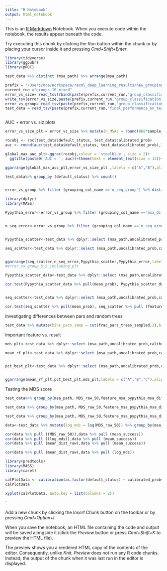 ```yaml
---
title: "R Notebook"
output: html_notebook
---
```


This is an [R Markdown](http://rmarkdown.rstudio.com) Notebook. When you execute code within the notebook, the results appear beneath the code. 

Try executing this chunk by clicking the *Run* button within the chunk or by placing your cursor inside it and pressing *Cmd+Shift+Enter*. 

```r
library(tidyverse)
library(ggpubr)
library(pROC)


```

```r
test_data %>% distinct (msa_path) %>% arrange(msa_path)
```

```r

prefix = "/Users/noa/Workspace/raxml_deep_learning_results/new_grouping_test/Data_for_paper/only_outputs_folder"
current_run ="groups_10_mixed"
error_vs_size= read_tsv(rbind(paste(prefix,current_run,"group_classification_metrics_M_frac_1.0_RFE_False_large_grid_False_out_features_True.tsv", sep = "/"),paste(prefix,current_run,"group_classification_metrics_M_frac_0.85_RFE_False_large_grid_False_out_features_True.tsv", sep = "/"),paste(prefix,current_run,"group_classification_metrics_M_frac_0.7_RFE_False_large_grid_False_out_features_True.tsv", sep = "/"),paste(prefix,current_run,"group_classification_metrics_M_frac_0.5499999999999999_RFE_False_large_grid_False_out_features_True.tsv", sep = "/"),paste(prefix,current_run,"group_classification_metrics_M_frac_0.4_RFE_False_large_grid_False_out_features_True.tsv", sep = "/"),paste(prefix,current_run,"group_classification_metrics_M_frac_0.25_RFE_False_large_grid_False_out_features_True.tsv", sep = "/"),paste(prefix,current_run,"group_classification_metrics_M_frac_0.1_RFE_False_large_grid_False_out_features_True.tsv", sep = "/")))
write_tsv(error_vs_size,paste(prefix,current_run,"group_classification_metrics.tsv"))
error_vs_group= read_tsv(paste(prefix,current_run,"group_classification_group_metrics_M_frac_1.0_RFE_False_large_grid_False_out_features_True.tsv",sep = "/"))
test_data = read_tsv(paste(prefix,current_run,"final_performance_on_test_M_frac_1.0_RFE_True_large_grid_True_out_features_True.tsv",sep = "/"))



```


AUC + error vs. siz plots

```r
error_vs_size_plt = error_vs_size %>% mutate(n_MSAs = round(868*sample_fraction)) %>% ggplot(aes(x=n_MSAs, y = AUC))+geom_line()+ expand_limits(y = 0.5)+xlab("Number of MSAs")+ theme(text = element_text(size = 13))+ylab("AUC")+geom_point()

rocobj <- roc(test_data$default_status, test_data$calibrated_prob)
auc <- round(auc(test_data$default_status, test_data$calibrated_prob),3)

global_max_auc_plt<-ggroc(rocobj,colour = 'steelblue', size = 2)+
  ggtitle(paste0('AUC = ', auc))+theme(text = element_text(size = 13))+xlab("Specificity")

ggarrange(global_max_auc_plt,error_vs_size_plt ,labels = c("A","B"),align = "h", nrow = 1, ncol = 2, legend = "bottom",vjust= 1)

test_data%>% group_by (default_status) %>% count()



```


```r
error_vs_group %>% filter (grouping_col_name =='n_seq_group') %>% distinct (grouping_col)
```

```r
library(dplyr)
library(MASS)

Pypythia_error<-error_vs_group %>% filter (grouping_col_name =='msa_difficulty_group') %>% ggplot(aes(y=grouping_col, x=AUC))+geom_col()+ expand_limits(y = c(0.5,1))+ylab('MSA difficulty')+ xlab('AUC')+theme(text = element_text(size = 11))


n_seq_error<-error_vs_group %>% filter (grouping_col_name =='n_seq_group') %>% mutate(grouping_col = factor(grouping_col, levels = c('(29.999, 46.0]','(46.0, 65.0]','(65.0, 104.0]','(104.0, 200.0]'))) %>% ggplot(aes(y=grouping_col, x=AUC))+geom_col()+ expand_limits(y = c(0.5,1))+ylab('Number of sequences')+xlab('AUC')+theme(text = element_text(size = 11))


Pypythia_scatter<-test_data %>% dplyr::select (msa_path,uncalibrated_prob,calibrated_prob,  feature_msa_pypythia_msa_difficulty) %>% group_by(msa_path,feature_msa_pypythia_msa_difficulty) %>% summarise(mean_prob = mean(calibrated_prob)) %>% ggplot(aes(x=feature_msa_pypythia_msa_difficulty, y = mean_prob))+geom_point()+xlab("MSA difficulty")+ylab("Predicted probability")+theme(text = element_text(size = 11))

seq_scatter<-test_data %>% dplyr::select (msa_path,uncalibrated_prob,calibrated_prob, feature_msa_n_seq, feature_msa_pypythia_msa_difficulty) %>% group_by(msa_path,feature_msa_n_seq,feature_msa_pypythia_msa_difficulty) %>% summarise(mean_prob = mean(calibrated_prob)) %>% ggplot(aes(x=feature_msa_n_seq, y = mean_prob))+geom_point()+xlab("Number of sequences")+ylab("Predicted probability")+theme(text = element_text(size = 11))


ggarrange(seq_scatter,n_seq_error,Pypythia_scatter,Pypythia_error,labels = c("A","B","C","D"),align = "h", nrow = 2, ncol = 2, legend = "bottom",vjust= 1)
#error_vs_group_5_5_including_plt


```

```r
Pypythia_scatter_data<-test_data %>% dplyr::select (msa_path,uncalibrated_prob,calibrated_prob, feature_msa_pypythia_msa_difficulty) %>% group_by(msa_path,feature_msa_pypythia_msa_difficulty) %>% summarise(mean_prob = mean(calibrated_prob)) 

cor.test(Pypythia_scatter_data %>% pull(mean_prob), Pypythia_scatter_data %>% pull (feature_msa_pypythia_msa_difficulty))


seq_scatter<-test_data %>% dplyr::select (msa_path,uncalibrated_prob,calibrated_prob, feature_msa_n_seq, feature_msa_pypythia_msa_difficulty) %>% group_by(msa_path,feature_msa_n_seq,feature_msa_pypythia_msa_difficulty) %>% summarise(mean_prob = mean(calibrated_prob))

cor.test(seq_scatter %>% pull(mean_prob), seq_scatter %>% pull (feature_msa_n_seq))
```




Investigating differences between pars and random trees

```r
test_data %>% mutate(bins_pars_samp = cut(frac_pars_trees_sampled,3),bins_n_seq = cut(feature_msa_pypythia_msa_difficulty,4)) %>% group_by(bins_pars_samp,bins_n_seq) %>% summarise(mean_prob = mean(calibrated_prob)) %>% ggplot(aes(x=bins_pars_samp, y =mean_prob, group =bins_n_seq, colour =bins_n_seq   ))+ geom_point()+geom_line()
```






Important feature vs. result
```r

mds_plt<-test_data %>% dplyr::select (msa_path,uncalibrated_prob,calibrated_prob, MDS_raw_30, feature_msa_n_seq, feature_msa_pypythia_msa_difficulty) %>% group_by(msa_path,feature_msa_n_seq,feature_msa_pypythia_msa_difficulty,MDS_raw_30) %>% summarise(mean_prob = mean(calibrated_prob)) %>% ggplot(aes(x=log(MDS_raw_30), y = mean_prob))+geom_point()+xlab("MDS stress score\nwith 30 dimensions")+ylab("Mean predicted probability")+theme(text = element_text(size = 11))

mean_rf_plt<-test_data %>% dplyr::select (msa_path,uncalibrated_prob,calibrated_prob,feature_mean_rf_final_trees, feature_msa_n_seq, feature_msa_pypythia_msa_difficulty)  %>% ggplot(aes(x=feature_mean_rf_final_trees, y = calibrated_prob))+geom_point(size = 0.1)+xlab("Mean RF distance\nacross final trees")+ylab("Predicted probability")+theme(text = element_text(size = 11))


pct_best_plt<-test_data %>% dplyr::select (msa_path,uncalibrated_prob,calibrated_prob,feature_mean_rf_final_trees, feature_msa_n_seq, feature_msa_pypythia_msa_difficulty, feature_pct_best)  %>% group_by(feature_pct_best) %>% summarise(mean_prob = mean(calibrated_prob)) %>%  ggplot(aes(x=feature_pct_best, y = mean_prob))+geom_point()+xlab("Fraction of trees reaching\nbest LL score")+ylab("Mean predicted probability")+theme(text = element_text(size = 11)) + geom_line()


ggarrange(mean_rf_plt,pct_best_plt,mds_plt,labels = c("A","B","C"),align = "h", nrow = 1, ncol = 3, legend = "bottom",vjust= 1)


```







Testing the MDS score

```r
test_data%>% group_by(msa_path, MDS_raw_50,feature_msa_pypythia_msa_difficulty) %>% summarise(mean_success = mean(default_status)) %>% ggplot(aes(x=(feature_msa_pypythia_msa_difficulty), y = mean_success))+geom_point()

test_data %>% group_by(msa_path, MDS_raw_50,feature_msa_pypythia_msa_difficulty) %>% summarise(mean_success = mean(default_status)) %>% ggplot(aes(x=log(MDS_raw_50), y = mean_success))+geom_point()

test_data %>% group_by(msa_path, MDS_raw_50,feature_msa_pypythia_msa_difficulty,mean_dist_raw) %>% summarise(mean_success = mean(default_status)) %>% ggplot(aes(x=mean_dist_raw, y = mean_success))+geom_point()

data<-test_data %>% mutate(log_mds = log(MDS_raw_50)) %>% group_by(msa_path,MDS_raw_50, mean_dist_raw,feature_msa_pypythia_msa_difficulty, log_mds) %>% summarise(mean_success = mean(default_status)) 

cor(data %>% pull ((MDS_raw_50)),data %>% pull (mean_success))
cor(data %>% pull ((log_mds)),data %>% pull (mean_success))
cor(data %>% pull (mean_dist_raw),data %>% pull (mean_success))

cor(data %>% pull (mean_dist_raw),data %>% pull (log_mds))
```



```r
library(predtools)
library(MASS)
library(caret)

calPlotData <- calibration(as.factor(default_status) ~ calibrated_prob+uncalibrated_prob, data = test_data, class = "1")
calPlotData

xyplot(calPlotData, auto.key = list(columns = 2))
```



`




Add a new chunk by clicking the *Insert Chunk* button on the toolbar or by pressing *Cmd+Option+I*.

When you save the notebook, an HTML file containing the code and output will be saved alongside it (click the *Preview* button or press *Cmd+Shift+K* to preview the HTML file). 

The preview shows you a rendered HTML copy of the contents of the editor. Consequently, unlike *Knit*, *Preview* does not run any R code chunks. Instead, the output of the chunk when it was last run in the editor is displayed.
